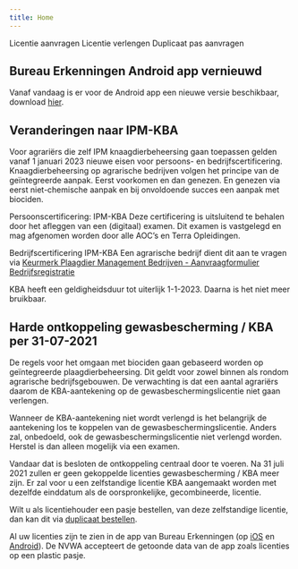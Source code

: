 ```yaml
---
title: Home
---
```


<LinkButtonContainer>
  <LinkButton to="/licenties/licentie-aanvragen">Licentie aanvragen</LinkButton>
  <LinkButton to="/licenties/licentie-verlengen">Licentie verlengen</LinkButton>
  <LinkButton to="/mijn-bureau-erkenningen/duplicaat-pas-aanvragen">
    Duplicaat pas aanvragen
  </LinkButton>
</LinkButtonContainer>

## Bureau Erkenningen Android app vernieuwd

Vanaf vandaag is er voor de Android app een nieuwe versie beschikbaar, download [hier](https://play.google.com/store/apps/details?id=nl.bureauerkenningen&hl=nl&gl=US).

## Veranderingen naar IPM-KBA

Voor agrariërs die zelf IPM knaagdierbeheersing gaan toepassen gelden vanaf 1 januari 2023 nieuwe eisen voor persoons- en bedrijfscertificering.
Knaagdierbeheersing op agrarische bedrijven volgen het principe van de geïntegreerde aanpak. Eerst voorkomen en dan genezen. En genezen via eerst niet-chemische aanpak en bij onvoldoende succes een aanpak met biociden.

Persoonscertificering: IPM-KBA
Deze certificering is uitsluitend te behalen door het afleggen van een (digitaal) examen. Dit examen is vastgelegd en mag afgenomen worden door alle AOC’s en Terra Opleidingen.

Bedrijfscertificering IPM-KBA
Een agrarische bedrijf dient dit aan te vragen via [Keurmerk Plaagdier Management Bedrijven - Aanvraagformulier Bedrijfsregistratie](https://www.kpmb.nl/aanvraagformulier-bedrijfsregistratie)

KBA heeft een geldigheidsduur tot uiterlijk 1-1-2023. Daarna is het niet meer bruikbaar.

## Harde ontkoppeling gewasbescherming / KBA per 31-07-2021

De regels voor het omgaan met biociden gaan gebaseerd worden op geïntegreerde plaagdierbeheersing. Dit geldt voor zowel binnen als rondom agrarische bedrijfsgebouwen. De verwachting is dat een aantal agrariërs daarom de KBA-aantekening op de gewasbeschermingslicentie niet gaan verlengen.

Wanneer de KBA-aantekening niet wordt verlengd is het belangrijk de aantekening los te koppelen van de gewasbeschermingslicentie. Anders zal, onbedoeld, ook de gewasbeschermingslicentie niet verlengd worden. Herstel is dan alleen mogelijk via een examen.

Vandaar dat is besloten de ontkoppeling centraal door te voeren. Na 31 juli 2021 zullen er geen gekoppelde licenties gewasbescherming / KBA meer zijn. Er zal voor u een zelfstandige licentie KBA aangemaakt worden met dezelfde einddatum als de oorspronkelijke, gecombineerde, licentie.

Wilt u als licentiehouder een pasje bestellen, van deze zelfstandige licentie, dan kan dit via [duplicaat bestellen](/mijn-bureau-erkenningen/duplicaat-pas-aanvragen).

Al uw licenties zijn te zien in de app van Bureau Erkenningen (op [iOS](https://apps.apple.com/nl/app/bureau-erkenningen/id1058457481?l=en) en [Android](https://play.google.com/store/apps/details?id=nl.bureauerkenningen&hl=nl&gl=US)). De NVWA accepteert de getoonde data van de app zoals licenties op een plastic pasje.
